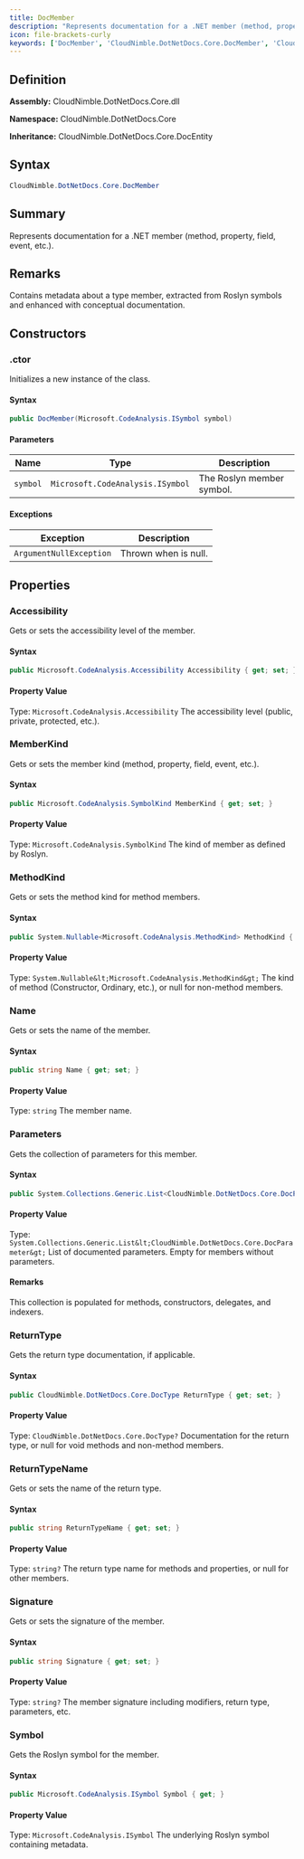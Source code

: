 ```yaml
---
title: DocMember
description: "Represents documentation for a .NET member (method, property, field, event, etc.)."
icon: file-brackets-curly
keywords: ['DocMember', 'CloudNimble.DotNetDocs.Core.DocMember', 'CloudNimble.DotNetDocs.Core', 'class', 'CloudNimble.DotNetDocs.Core.DocEntity']
---
```


## Definition

**Assembly:** CloudNimble.DotNetDocs.Core.dll

**Namespace:** CloudNimble.DotNetDocs.Core

**Inheritance:** CloudNimble.DotNetDocs.Core.DocEntity

## Syntax

```csharp
CloudNimble.DotNetDocs.Core.DocMember
```

## Summary

Represents documentation for a .NET member (method, property, field, event, etc.).

## Remarks

Contains metadata about a type member, extracted from Roslyn symbols and enhanced
            with conceptual documentation.

## Constructors

### .ctor

Initializes a new instance of the  class.

#### Syntax

```csharp
public DocMember(Microsoft.CodeAnalysis.ISymbol symbol)
```

#### Parameters

| Name | Type | Description |
|------|------|-------------|
| `symbol` | `Microsoft.CodeAnalysis.ISymbol` | The Roslyn member symbol. |

#### Exceptions

| Exception | Description |
|-----------|-------------|
| `ArgumentNullException` | Thrown when  is null. |

## Properties

### Accessibility

Gets or sets the accessibility level of the member.

#### Syntax

```csharp
public Microsoft.CodeAnalysis.Accessibility Accessibility { get; set; }
```

#### Property Value

Type: `Microsoft.CodeAnalysis.Accessibility`
The accessibility level (public, private, protected, etc.).

### MemberKind

Gets or sets the member kind (method, property, field, event, etc.).

#### Syntax

```csharp
public Microsoft.CodeAnalysis.SymbolKind MemberKind { get; set; }
```

#### Property Value

Type: `Microsoft.CodeAnalysis.SymbolKind`
The kind of member as defined by Roslyn.

### MethodKind

Gets or sets the method kind for method members.

#### Syntax

```csharp
public System.Nullable<Microsoft.CodeAnalysis.MethodKind> MethodKind { get; set; }
```

#### Property Value

Type: `System.Nullable&lt;Microsoft.CodeAnalysis.MethodKind&gt;`
The kind of method (Constructor, Ordinary, etc.), or null for non-method members.

### Name

Gets or sets the name of the member.

#### Syntax

```csharp
public string Name { get; set; }
```

#### Property Value

Type: `string`
The member name.

### Parameters

Gets the collection of parameters for this member.

#### Syntax

```csharp
public System.Collections.Generic.List<CloudNimble.DotNetDocs.Core.DocParameter> Parameters { get; init; }
```

#### Property Value

Type: `System.Collections.Generic.List&lt;CloudNimble.DotNetDocs.Core.DocParameter&gt;`
List of documented parameters. Empty for members without parameters.

#### Remarks

This collection is populated for methods, constructors, delegates, and indexers.

### ReturnType

Gets the return type documentation, if applicable.

#### Syntax

```csharp
public CloudNimble.DotNetDocs.Core.DocType ReturnType { get; set; }
```

#### Property Value

Type: `CloudNimble.DotNetDocs.Core.DocType?`
Documentation for the return type, or null for void methods and non-method members.

### ReturnTypeName

Gets or sets the name of the return type.

#### Syntax

```csharp
public string ReturnTypeName { get; set; }
```

#### Property Value

Type: `string?`
The return type name for methods and properties, or null for other members.

### Signature

Gets or sets the signature of the member.

#### Syntax

```csharp
public string Signature { get; set; }
```

#### Property Value

Type: `string?`
The member signature including modifiers, return type, parameters, etc.

### Symbol

Gets the Roslyn symbol for the member.

#### Syntax

```csharp
public Microsoft.CodeAnalysis.ISymbol Symbol { get; }
```

#### Property Value

Type: `Microsoft.CodeAnalysis.ISymbol`
The underlying Roslyn symbol containing metadata.

